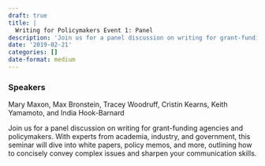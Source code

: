 ```yaml
---
draft: true 
title: |
  Writing for Policymakers Event 1: Panel
description: 'Join us for a panel discussion on writing for grant-funding agencies and policymakers.'
date: '2019-02-21'
categories: []
date-format: medium 
---
```



### Speakers  
Mary Maxon, Max Bronstein, Tracey Woodruff, Cristin Kearns, Keith Yamamoto, and India Hook-Barnard

Join us for a panel discussion on writing for grant-funding agencies and policymakers. With experts from academia, industry, and government, this seminar will dive into white papers, policy memos, and more, outlining how to concisely convey complex issues and sharpen your communication skills.


